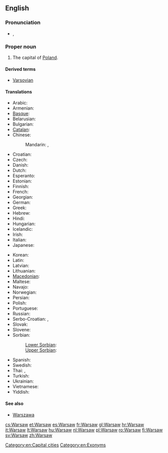 {{wikipedia}}
==English==

===Pronunciation===
* {{a|UK}} {{IPA|/ˈwɔː(ɹ).sɔː(ɹ)/}}, {{SAMPA|/"wO:(r).sO:(r)/}}

===Proper noun===
{{en-proper noun}}

# The capital of [[Poland]].

====Derived terms====
* [[Varsovian]]

====Translations====
{{trans-top|Capital city of Poland}}
* Arabic: {{t|ar|وارسو|m|tr=waarsuu}}
* Armenian: {{t-|hy|Վարշավա|tr=Varšava}}
* [[Basque]]: {{t|eu|Varsovia}}
* Belarusian: {{t-|be|Варшава|f|tr=Varšáva|xs=Belarusian}}
* Bulgarian: {{t-|bg|Варшава|f|tr=Varšava}}
* [[Catalan]]: {{t|ca|Varsòvia|f}}
* Chinese:
*: Mandarin: {{t-|cmn|華沙|sc=Hani}},  {{t|cmn|华沙 |tr=Huáshā|sc=Hani}}
* Croatian: {{t|hr|Varšava|f}}
* Czech: {{t+|cs|Varšava|f}}
* Danish: {{t-|da|Warszawa}}
* Dutch: {{t+|nl|Warschau}}
* Esperanto: {{t-|eo|Varsovio|xs=Esperanto}}
* Estonian: {{t-|et|Varssavi}}
* Finnish: {{t+|fi|Varsova}}
* French: {{t+|fr|Varsovie|f}}
* Georgian: {{t|ka|ვარშავა|tr=varšava|sc=Geor|xs=Georgian}}
* German: {{t+|de|Warschau|n}}
* Greek: {{t+|el|Βαρσοβία|f|tr=Varsovía}}
* Hebrew: {{t-|he|וורשה|tr=Varsha}}
* Hindi: {{t|hi|वारसॉ||tr=vārso|xs=Hindi}}
* Hungarian: {{t+|hu|Varsó}}
* Icelandic: {{t|is|Varsjá|f}}
* Irish: {{t|ga|Vársá|xs=Irish}}
* Italian: {{t+|it|Varsavia|f}}
* Japanese: {{t+|ja|ワルシャワ|tr=Warushawa}}
{{trans-mid}}
* Korean: {{t+|ko|바르샤바|tr=Bareushaba|sc=Hang}}
* Latin: {{t+|la|Varsovia|f}}
* Latvian: {{t-|lv|Varšava|xs=Latvian}}
* Lithuanian: {{t+|lt|Varšuva|xs=Lithuanian}}
* [[Macedonian]]: {{t-|mk|Варшава|f|tr=Váršava}}
* Maltese: {{t|mt|Varsavja|f|xs=Maltese}}
* Navajo: {{tø|nv|Wóosoo}}
* Norwegian: {{t+|no|Warszawa}}
* Persian: {{t|fa|ورشو|xs=Persian}}
* Polish: {{t+|pl|Warszawa|f}}
* Portuguese: {{t|pt|Varsóvia|f}}
* Russian: {{t+|ru|Варшава|f|tr=Varšáva}}
* Serbo-Croatian: {{t|sh|Варшава|f|sc=Cyrl|xs=Serbo-Croatian}},  {{t|sh|Varšava|f|xs=Serbo-Croatian}}
* Slovak: {{t-|sk|Varšava|f}}
* Slovene: {{t+|sl|Varšava|f}}
* Sorbian:
*: [[Lower Sorbian]]: {{t|dsb|Waršawa|f}}
*: [[Upper Sorbian]]: {{t|hsb|Waršawa|f}}
* Spanish: {{t+|es|Varsovia|f}}
* Swedish: {{t+|sv|Warszawa}}
* Thai: {{t|th|วอร์ซอ|tr=wor-sor}}, {{t|th|วอร์ซอว์|tr=wor-sor}}
* Turkish: {{t-|tr|Varşova}}
* Ukrainian: {{t-|uk|Варшава|f|tr=Varšáva|xs=Ukrainian}}
* Vietnamese: {{t-|vi|Warszawa|xs=Vietnamese}}
* Yiddish: {{t|yi|ווארשע|xs=Yiddish}}
{{trans-bottom}}

====See also====
* [[Warszawa]]

[[Category:en:Capital cities]]
[[Category:en:Exonyms]]

[[cs:Warsaw]]
[[et:Warsaw]]
[[es:Warsaw]]
[[fr:Warsaw]]
[[gl:Warsaw]]
[[hr:Warsaw]]
[[it:Warsaw]]
[[lt:Warsaw]]
[[hu:Warsaw]]
[[nl:Warsaw]]
[[pl:Warsaw]]
[[ro:Warsaw]]
[[fi:Warsaw]]
[[sv:Warsaw]]
[[zh:Warsaw]]